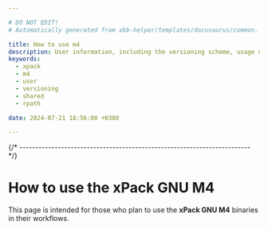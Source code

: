 ```yaml
---

# DO NOT EDIT!
# Automatically generated from xbb-helper/templates/docusaurus/common.

title: How to use m4
description: User information, including the versioning scheme, usage of shared libraries, and RPATH configuration on GNU/Linux.
keywords:
  - xpack
  - m4
  - user
  - versioning
  - shared
  - rpath

date: 2024-07-21 18:56:00 +0300

---
```




{/* ------------------------------------------------------------------------ */}

# How to use the xPack GNU M4

This page is intended for those who plan
to use the **xPack GNU M4** binaries in their workflows.

<Versioning/>

<LibrariesAndRpath/>

<More/>

<UseInTesting/>
